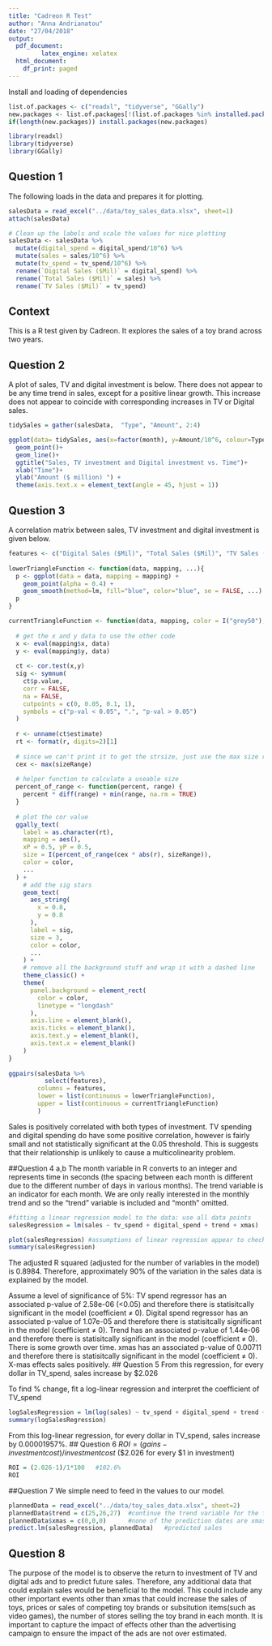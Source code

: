 ```yaml
---
title: "Cadreon R Test"
author: "Anna Andrianatou"
date: "27/04/2018"
output:
  pdf_document:
         latex_engine: xelatex
  html_document:
    df_print: paged
---
```


Install and loading of dependencies
```r
list.of.packages <- c("readxl", "tidyverse", "GGally")
new.packages <- list.of.packages[!(list.of.packages %in% installed.packages()[,"Package"])]
if(length(new.packages)) install.packages(new.packages)

library(readxl)
library(tidyverse)
library(GGally)

```

## Question 1

The following loads in the data and prepares it for plotting.
```r
salesData = read_excel("../data/toy_sales_data.xlsx", sheet=1)
attach(salesData)

# Clean up the labels and scale the values for nice plotting
salesData <- salesData %>% 
  mutate(digital_spend = digital_spend/10^6) %>% 
  mutate(sales = sales/10^6) %>% 
  mutate(tv_spend = tv_spend/10^6) %>% 
  rename(`Digital Sales ($Mil)` = digital_spend) %>%
  rename(`Total Sales ($Mil)` = sales) %>%
  rename(`TV Sales ($Mil)` = tv_spend)
```

## Context
This is a R test given by Cadreon. It explores the sales of a toy brand across two years. 

## Question 2
A plot of sales, TV and digital investment is below. There does not appear to be any time trend in sales, except for a positive linear growth. This increase does not appear to coincide with corresponding increases in TV or Digital sales.

```r
tidySales = gather(salesData,  "Type", "Amount", 2:4)

ggplot(data= tidySales, aes(x=factor(month), y=Amount/10^6, colour=Type, group=Type))+
  geom_point()+
  geom_line()+
  ggtitle("Sales, TV investment and Digital investment vs. Time")+
  xlab("Time")+
  ylab("Amount ($ million) ") + 
  theme(axis.text.x = element_text(angle = 45, hjust = 1))
```

## Question 3
A correlation matrix between sales, TV investment and digital investment is given below.
```r
features <- c("Digital Sales ($Mil)", "Total Sales ($Mil)", "TV Sales ($Mil)")
    
lowerTriangleFunction <- function(data, mapping, ...){
  p <- ggplot(data = data, mapping = mapping) + 
    geom_point(alpha = 0.4) + 
    geom_smooth(method=lm, fill="blue", color="blue", se = FALSE, ...)
  p
}

currentTriangleFunction <- function(data, mapping, color = I("grey50"), sizeRange = c(3, 5), ...) {
  
  # get the x and y data to use the other code
  x <- eval(mapping$x, data)
  y <- eval(mapping$y, data)
  
  ct <- cor.test(x,y)
  sig <- symnum(
    ct$p.value, 
    corr = FALSE, 
    na = FALSE,
    cutpoints = c(0, 0.05, 0.1, 1),
    symbols = c("p-val < 0.05", ".", "p-val > 0.05")
  )
  
  r <- unname(ct$estimate)
  rt <- format(r, digits=2)[1]
  
  # since we can't print it to get the strsize, just use the max size range
  cex <- max(sizeRange)
  
  # helper function to calculate a useable size
  percent_of_range <- function(percent, range) {
    percent * diff(range) + min(range, na.rm = TRUE)
  }
  
  # plot the cor value
  ggally_text(
    label = as.character(rt), 
    mapping = aes(),
    xP = 0.5, yP = 0.5, 
    size = I(percent_of_range(cex * abs(r), sizeRange)),
    color = color,
    ...
  ) + 
    # add the sig stars
    geom_text(
      aes_string(
        x = 0.8,
        y = 0.8
      ),
      label = sig, 
      size = 3,
      color = color,
      ...
    ) + 
    # remove all the background stuff and wrap it with a dashed line
    theme_classic() + 
    theme(
      panel.background = element_rect(
        color = color, 
        linetype = "longdash"
      ), 
      axis.line = element_blank(), 
      axis.ticks = element_blank(), 
      axis.text.y = element_blank(), 
      axis.text.x = element_blank()
    )
}
    
ggpairs(salesData %>% 
          select(features),
        columns = features, 
        lower = list(continuous = lowerTriangleFunction), 
        upper = list(continuous = currentTriangleFunction)
        )
```
Sales is positively correlated with both types of investment. TV spending and digital spending do have some positive correlation, however is fairly small and not statistically significant at the 0.05 threshold. This is suggests that their relationship is unlikely to cause a multicolinearity problem. 

##Question 4 a,b
The month variable in R converts to an integer and represents time in seconds (the spacing between each month is different due to the different number of days in various months). The trend variable is an indicator for each month. We are only really interested in the monthly trend and so the "trend" variable is included and "month" omitted. 


```r
#fitting a linear regression model to the data: use all data points
salesRegression = lm(sales ~ tv_spend + digital_spend + trend + xmas)

plot(salesRegression) #assumptions of linear regression appear to check out (random, normally dist errors)
summary(salesRegression)
```
The adjusted R squared (adjusted for the number of variables in the model) is 0.8984. Therefore, approximately 90% of the variation in the sales data is explained by the model. \newline \newline

Assume a level of significance of 5%:\newline \newline
TV spend regressor has an associated p-value of 2.58e-06 (<0.05) and therefore there is statisitcally significant in the model (coefficient $\neq$ 0). \newline \newline
Digital spend regressor has an associated p-value of 1.07e-05 and therefore there is statisitcally significant in the model (coefficient $\neq$ 0). \newline \newline
Trend has an associated p-value of 1.44e-06 and therefore there is statisitcally significant in the model (coefficient $\neq$ 0). There is some growth over time. \newline \newline
xmas has an associated p-value of 0.00711 and therefore there is statisitcally significant in the model (coefficient $\neq$ 0). X-mas effects sales positively.\newline \newline
## Question 5
From this regression, for every dollar in TV_spend, sales increase by $2.026

To find % change, fit a log-linear regression and interpret the coefficient of TV_spend
```r
logSalesRegression = lm(log(sales) ~ tv_spend + digital_spend + trend + xmas)
summary(logSalesRegression)
```
From this log-linear regression, for every dollar in TV_spend, sales increase by 0.00001957%. 
## Question 6
$ROI = (gains - investment cost)/investment cost$ (\$2.026 for every $1 in investment) 
```r
ROI = (2.026-1)/1*100   #102.6%
ROI
```

##Question 7
We simple need to feed in the values to our model.
```r
plannedData = read_excel("../data/toy_sales_data.xlsx", sheet=2)
plannedData$trend = c(25,26,27)  #continue the trend variable for the following months
plannedData$xmas = c(0,0,0)      #none of the prediction dates are xmas
predict.lm(salesRegression, plannedData)   #predicted sales
```
## Question 8
The purpose of the model is to observe the return to investment of TV and digital ads and to predict future sales. Therefore, any additional data that could explain sales would be beneficial to the model. This could include any other important events other than xmas that could increase the sales of toys, prices or sales of competing toy brands or subsitution items(such as video games), the number of stores selling the toy brand in each month.\newline \newline
It is important to capture the impact of effects other than the advertising campaign to ensure the impact of the ads are not over estimated.
